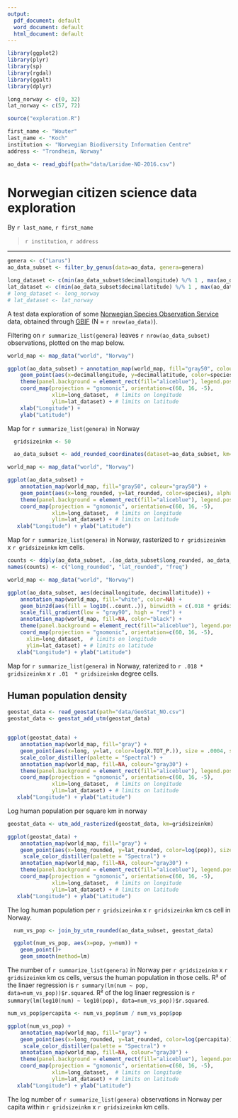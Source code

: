 ```yaml
---
output:
  pdf_document: default
  word_document: default
  html_document: default
---
```



```r
library(ggplot2)
library(plyr)
library(sp)
library(rgdal)
library(ggalt)
library(dplyr)

long_norway <- c(0, 32)
lat_norway <- c(57, 72)

```

```r
source("exploration.R")
```

```r
first_name <- "Wouter"
last_name <- "Koch"
institution <- "Norwegian Biodiversity Information Centre"
address <- "Trondheim, Norway"
```

```r
ao_data <- read_gbif(path="data/Laridae-NO-2016.csv")
```


# Norwegian citizen science data exploration

By `r last_name`, `r first_name`

> `r institution`, `r address`

---------------------------------------------



```r
genera <- c("Larus")
ao_data_subset <- filter_by_genus(data=ao_data, genera=genera)

long_dataset <- c(min(ao_data_subset$decimallongitude) %/% 1 , max(ao_data_subset$decimallongitude) %/% 1 + 1)
lat_dataset <- c(min(ao_data_subset$decimallatitude) %/% 1 , max(ao_data_subset$decimallatitude) %/% 1 + 1)
# long_dataset <- long_norway
# lat_dataset <- lat_norway

```


A test data exploration of some [Norwegian Species Observation Service](https://www.artsobservasjoner.no) data, obtained through [GBIF](https://www.gbif.org) (N = `r nrow(ao_data)`). 

Filtering on `r summarize_list(genera)` leaves `r nrow(ao_data_subset)` observations, plotted on the map below.


```r
world_map <- map_data("world", "Norway")

ggplot(ao_data_subset) + annotation_map(world_map, fill="gray50", colour="gray50") +
    geom_point(aes(x=decimallongitude, y=decimallatitude, color=species), alpha=0.3, size = .3) +
    theme(panel.background = element_rect(fill="aliceblue"), legend.position = "right") +
    coord_map(projection = "gnomonic", orientation=c(60, 16, -5),
              xlim=long_dataset,  # limits on longitude
              ylim=lat_dataset) + # limits on latitude
    xlab("Longitude") +
    ylab("Latitude")

```

Map for `r summarize_list(genera)` in Norway



```r

  gridsizeinkm <- 50

  ao_data_subset <- add_rounded_coordinates(dataset=ao_data_subset, km=gridsizeinkm)
```


```r
world_map <- map_data("world", "Norway")

ggplot(ao_data_subset) + 
    annotation_map(world_map, fill="gray50", colour="gray50") +
    geom_point(aes(x=long_rounded, y=lat_rounded, color=species), alpha=0.3, size = gridsizeinkm * .02) +
    theme(panel.background = element_rect(fill="aliceblue"), legend.position = "right") +
    coord_map(projection = "gnomonic", orientation=c(60, 16, -5),
              xlim=long_dataset,  # limits on longitude
              ylim=lat_dataset) + # limits on latitude
   xlab("Longitude") + ylab("Latitude")

```

Map for `r summarize_list(genera)` in Norway, rasterized to `r gridsizeinkm` x `r gridsizeinkm` km  cells.


```r

counts <- ddply(ao_data_subset, .(ao_data_subset$long_rounded, ao_data_subset$lat_rounded), nrow)
names(counts) <- c("long_rounded", "lat_rounded", "freq")

world_map <- map_data("world", "Norway")

ggplot(ao_data_subset, aes(decimallongitude, decimallatitude)) + 
    annotation_map(world_map, fill="white", color=NA) +
    geom_bin2d(aes(fill = log10(..count..)), binwidth = c(.018 * gridsizeinkm ,  .01  * gridsizeinkm)) +
    scale_fill_gradient(low = "gray90", high = "red") +
    annotation_map(world_map, fill=NA, color="black") +
    theme(panel.background = element_rect(fill="aliceblue"), legend.position = "right") +
    coord_map(projection = "gnomonic", orientation=c(60, 16, -5),
      xlim=long_dataset,  # limits on longitude
      ylim=lat_dataset) + # limits on latitude
   xlab("Longitude") + ylab("Latitude")

```

Map for `r summarize_list(genera)` in Norway, raterized to `r .018 * gridsizeinkm` x `r .01  * gridsizeinkm` degree cells.




## Human population density





```r
geostat_data <- read_geostat(path="data/GeoStat_NO.csv")
geostat_data <- geostat_add_utm(geostat_data)


ggplot(geostat_data) + 
    annotation_map(world_map, fill="gray") +
    geom_point(aes(x=long, y=lat, color=log(X.TOT_P.)), size = .0004, shape=15) +
    scale_color_distiller(palette = "Spectral") +
    annotation_map(world_map, fill=NA, colour="gray30") +
    theme(panel.background = element_rect(fill="aliceblue"), legend.position = "right") +
    coord_map(projection = "gnomonic", orientation=c(60, 16, -5),
              xlim=long_dataset,  # limits on longitude
              ylim=lat_dataset) + # limits on latitude
   xlab("Longitude") + ylab("Latitude")

```

Log human population per square km in norway


```r
geostat_data <- utm_add_rasterized(geostat_data, km=gridsizeinkm)
```


```r
ggplot(geostat_data) + 
    annotation_map(world_map, fill="gray") +
    geom_point(aes(x=long_rounded, y=lat_rounded, color=log(pop)), size = gridsizeinkm * .02) +
     scale_color_distiller(palette = "Spectral") +
    annotation_map(world_map, fill=NA, colour="gray30") +
    theme(panel.background = element_rect(fill="aliceblue"), legend.position = "right") +
    coord_map(projection = "gnomonic", orientation=c(60, 16, -5),
              xlim=long_dataset,  # limits on longitude
              ylim=lat_dataset) + # limits on latitude
   xlab("Longitude") + ylab("Latitude")

```

The log human population per `r gridsizeinkm` x `r gridsizeinkm` km cs cell in Norway.


```r
  num_vs_pop <- join_by_utm_rounded(ao_data_subset, geostat_data)

  ggplot(num_vs_pop, aes(x=pop, y=num)) + 
    geom_point()+
    geom_smooth(method=lm)
```

The number of `r summarize_list(genera)` in Norway per `r gridsizeinkm` x `r gridsizeinkm` km cs cells, versus the human population in those cells. R² of the linaer regression is `r summary(lm(num ~ pop, data=num_vs_pop))$r.squared`. R² of the log linaer regression is `r summary(lm(log10(num) ~ log10(pop), data=num_vs_pop))$r.squared`.


```r

num_vs_pop$percapita <- num_vs_pop$num / num_vs_pop$pop

ggplot(num_vs_pop) + 
    annotation_map(world_map, fill="gray") +
    geom_point(aes(x=long_rounded, y=lat_rounded, color=log(percapita)), size = gridsizeinkm * .02) +
     scale_color_distiller(palette = "Spectral") +
    annotation_map(world_map, fill=NA, colour="gray30") +
    theme(panel.background = element_rect(fill="aliceblue"), legend.position = "right") +
    coord_map(projection = "gnomonic", orientation=c(60, 16, -5),
              xlim=long_dataset,  # limits on longitude
              ylim=lat_dataset) + # limits on latitude
   xlab("Longitude") + ylab("Latitude")

```

The log number of `r summarize_list(genera)` observations in Norway per capita within `r gridsizeinkm` x `r gridsizeinkm` km cells.



